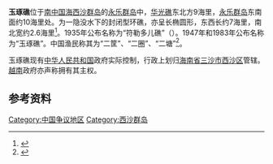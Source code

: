 {{Infobox Islands
| plural = yes
| name             =玉琢礁
| image name       =
| image caption    = 玉琢礁卫星照片
| image size       = 
| locator map      = {{Location map|South China Sea|lat=16.332001|long=112.023239|central|300px}}
| map_custom       = yes
| native name      = 
| native name link = 
| other_names         = 
| location         = [[南海|南中国海]]
| coordinates      = {{Coord|16|20|51|N|112|01|23|E|display=inline,title}}
| archipelago      = [[西沙群岛|西沙群岛]]
| total islands    = 
| major islands    = 
| area             =
| length           =
| width            =
| coastline        =
| highest mount    = 
| elevation        = 
| country                          = {{PRC}}
| country admin divisions title   =[[地级行政区|市]] 
| country admin divisions         = [[海南省|海南省]][[三沙市|三沙市]]
| population       = 
| population as of = 
| density          = 
| ethnic groups    = 
| additional info  =
}} 
'''玉琢礁'''位于[[南海|南中国海]][[西沙群岛|西沙群岛]]的[[永乐群岛|永乐群岛]]中，[[华光礁|华光礁]]东北方9海里，[[永乐群岛|永乐群岛]]东南面约10海里处。为一隐没水下的封闭型环礁，亦呈长椭圆形，东西长约7海里，南北宽约2.6海里<ref>{{Cite web|title=第一节 西沙群岛的主要岛礁|url=http://www.hnszw.org.cn/data/news/2009/06/43638/|accessdate=2011-10-13|publisher=海南史志网|archiveurl=https://web.archive.org/web/20120501101724/http://www.hnszw.org.cn/data/news/2009/06/43638/|archivedate=2012-05-01|dead-url=yes}}</ref>。1935年公布名称为“符勒多儿礁”（{{lang-en|Vuladdore Reef}}）。1947年和1983年公布名称为“玉琢礁”。中国渔民称其为“二筐”、“二圈”、“二塘”<ref>{{cite book zh|author=广东省地名委员会|title=《南海诸岛地名资料汇编》|format=M|edition=1|location=广州|publisher=广东省地图出版社|date=1987|pages=171|id=ISBN 80522-023-9}}</ref>。

玉琢礁现有[[中华人民共和国|中华人民共和国]]政府实际控制，行政上划归[[海南省|海南省]][[三沙市|三沙市]][[西沙区|西沙区]]管辖。[[越南|越南]]政府亦声称拥有其主权。

== 参考资料 ==
{{reflist}}

{{有争议的地区小作品}}
{{South China Sea Islands}}

[[Category:中国争议地区|Category:中国争议地区]]
[[Category:西沙群岛|Category:西沙群岛]]